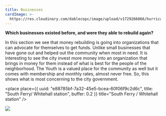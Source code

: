 ```yaml
---
title: Businesses
cardImage: >-
  https://res.cloudinary.com/dablecopc/image/upload/v1729266066/hurricane-sandy/posts/image9_yd8txi.jpg
---
```


**Which businesses existed before, and were they able to rebuild again?**

In this section we see that money rebuilding is going into organizations that can advocate for themselves to get funds. Unlike small businesses that have gone out and helped out the community when most in need. It is interesting to see the city invest more money into an organization that brings in money for them instead of what is best for the people of the neighborhood. The Youth is a valued place for the community as well but it comes with membership and monthly rates, almost never free. So, this shows what is most concerning to the city government. 

<place
  place={{
    uuid: "e88785bf-7a32-45e5-bcea-60f06f9c2d6c",
    title: "South Ferry/ Whitehall station",
    buffer: 0.2
  }}
  title="South Ferry / Whitehall station"
/>

![](https://res.cloudinary.com/dablecopc/image/upload/v1729266066/hurricane-sandy/posts/image9_yd8txi.jpg)
